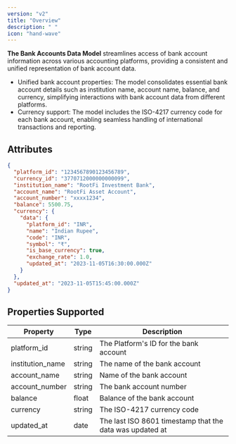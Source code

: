 ```yaml
---
version: "v2"
title: "Overview"
description: " "
icon: "hand-wave"
---
```


**The Bank Accounts Data Model** streamlines access of bank account information across various accounting platforms, providing a consistent and unified representation of bank account data.

- Unified bank account properties: The model consolidates essential bank account details such as institution name, account name, balance, and currency, simplifying interactions with bank account data from different platforms.
- Currency support: The model includes the ISO-4217 currency code for each bank account, enabling seamless handling of international transactions and reporting.

## Attributes

<Snippet file="bank_accounts_snippet.mdx" />

<ResponseExample name="The Bank Account Object" >

```json The Bank Account Response Object
{
  "platform_id": "1234567890123456789",
  "currency_id": "3770712000000000099",
  "institution_name": "RootFi Investment Bank",
  "account_name": "RootFi Asset Account",
  "account_number": "xxxx1234",
  "balance": 5500.75,
  "currency": {
    "data": {
      "platform_id": "INR",
      "name": "Indian Rupee",
      "code": "INR",
      "symbol": "₹",
      "is_base_currency": true,
      "exchange_rate": 1.0,
      "updated_at": "2023-11-05T16:30:00.000Z"
    }
  },
  "updated_at": "2023-11-05T15:45:00.000Z"
}
```

</ResponseExample>

## Properties Supported

| Property         | Type   | Description                                              |
| ---------------- | ------ | -------------------------------------------------------- |
| platform_id      | string | The Platform's ID for the bank account                   |
| institution_name | string | The name of the bank account                             |
| account_name     | string | Name of the bank account                                 |
| account_number   | string | The bank account number                                  |
| balance          | float  | Balance of the bank account                              |
| currency         | string | The ISO-4217 currency code                               |
| updated_at       | date   | The last ISO 8601 timestamp that the data was updated at |
